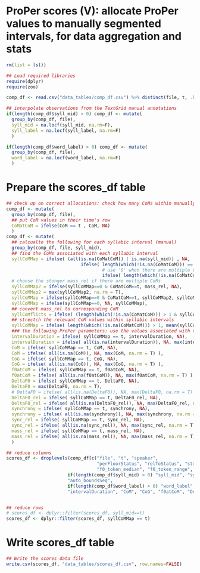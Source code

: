 # ProPer scores (V): allocate ProPer values to manually segmented intervals, for data aggregation and stats

```r
rm(list = ls())

## Load required libraries 
require(dplyr)
require(zoo)

comp_df <- read.csv("data_tables/comp_df.csv") %>% distinct(file, t, .keep_all = TRUE)

## interpolate observations from the TextGrid manual annotations
if(length(comp_df$syll_mid) > 0) comp_df <- mutate(
  group_by(comp_df, file),
  syll_mid = na.locf(syll_mid, na.rm=F),
  syll_label = na.locf(syll_label, na.rm=F)
  )

if(length(comp_df$word_label) > 0) comp_df <- mutate(
  group_by(comp_df, file),
  word_label = na.locf(word_label, na.rm=F)
  )

```

# Prepare the scores_df table

```r

## check up on correct allocations: check how many CoMs within manually segmented intervals and choose the one associated with highest mass if there are multiple CoMs
comp_df <- mutate(
  group_by(comp_df, file),
  ## put CoM values in their time's row
  CoMatCoM = ifelse(CoM == t , CoM, NA)
  )
comp_df <- mutate(
  ## calcualte the following for each syllabic interval (manual)
  group_by(comp_df, file, syll_mid),
  ## find the CoMs associated with each syllabic interval
  syllCoMMap = ifelse( (all(is.na(CoMatCoM)) | is.na(syll_mid)) , NA,
                            ifelse( length(which(!is.na(CoMatCoM))) == 1, mean(CoMatCoM, na.rm = T),
                                    # use '0' when there are multiple CoMs
                                    ifelse( length(which(!is.na(CoMatCoM))) > 1, 0 ))),
  # choose the stonger mass_rel if there are multiple CoMs
  syllCoMMap2 = ifelse(syllCoMMap==0 & CoMatCoM==t, mass_rel, NA),
  syllCoMMap2 = max(syllCoMMap2, na.rm = T),
  syllCoMMap = ifelse(syllCoMMap==0 & CoMatCoM==t, syllCoMMap2, syllCoMMap),
  syllCoMMap = ifelse(syllCoMMap==0, NA, syllCoMMap),
  ## convert mass_rel to corresponding CoM
  syllCoMflicts = ifelse( (length(which(!is.na(CoMatCoM))) > 1 & syllCoMMap != mass_rel) , NA, CoM ),
  ## strectch the relevant CoM values within syllabic intervals
  syllCoMMap = ifelse( length(which(!is.na(CoMatCoM))) > 1, mean(syllCoMflicts, na.rm = T), syllCoMMap ),
  ### the following ProPer parameters: use the values associated with the relevant CoM
  intervalDuration = ifelse( syllCoMMap == t, intervalDuration, NA),
  intervalDuration = ifelse( all(is.na(intervalDuration)), NA, max(intervalDuration, na.rm = T) ),
  CoM = ifelse( syllCoMMap == t, CoM, NA),
  CoM = ifelse( all(is.na(CoM)), NA, max(CoM, na.rm = T) ),
  CoG = ifelse( syllCoMMap == t, CoG, NA),
  CoG = ifelse( all(is.na(CoG)), NA, max(CoG, na.rm = T) ),
  f0atCoM = ifelse( syllCoMMap == t, f0atCoM, NA),
  f0atCoM = ifelse( all(is.na(f0atCoM)), NA, max(f0atCoM, na.rm = T) ),
  DeltaF0 = ifelse( syllCoMMap == t, DeltaF0, NA),
  DeltaF0 = max(DeltaF0, na.rm = T),
  # DeltaF0 = ifelse( all(is.na(DeltaF0)), NA, max(DeltaF0, na.rm = T) ),
  DeltaF0_rel = ifelse( syllCoMMap == t, DeltaF0_rel, NA),
  DeltaF0_rel = ifelse( all(is.na(DeltaF0_rel)), NA, max(DeltaF0_rel, na.rm = T) ),
  synchrony = ifelse( syllCoMMap == t, synchrony, NA),
  synchrony = ifelse( all(is.na(synchrony)), NA, max(synchrony, na.rm = T) ),
  sync_rel = ifelse( syllCoMMap == t, sync_rel, NA),
  sync_rel = ifelse( all(is.na(sync_rel)), NA, max(sync_rel, na.rm = T) ),
  mass_rel = ifelse( syllCoMMap == t, mass_rel, NA),
  mass_rel = ifelse( all(is.na(mass_rel)), NA, max(mass_rel, na.rm = T) )
  )

## reduce columns
scores_df <- droplevels(comp_df[c("file", "t", "speaker", 
                                  "perFloorStatus", "relToStatus", "strengThreshStatus", "useManualStatus", "autoManStatus", "averageSyllStatus",
                                  "f0_token_median", "f0_token_range", "f0_speaker_median", "f0_speaker_range", 
                       if(length(comp_df$syll_mid) > 0) "syll_mid", "syll_label", "syll_boundsSeq", 
                       "auto_boundsSeq", 
                       if(length(comp_df$word_label) > 0) "word_label",
                       "intervalDuration", "CoM", "CoG", "f0atCoM", "DeltaF0", "synchrony", "DeltaF0_rel", "sync_rel", "mass_rel")]) 


## reduce rows
# scores_df <- dplyr::filter(scores_df, syll_mid==t)
scores_df <- dplyr::filter(scores_df, syllCoMMap == t)

```

# Write scores_df table

```r
## Write the scores data file
write.csv(scores_df, "data_tables/scores_df.csv", row.names=FALSE)
```
